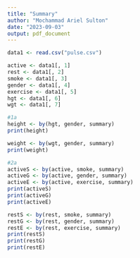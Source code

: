```yaml
---
title: "Summary"
author: "Mochammad Ariel Sulton"
date: "2023-09-03"
output: pdf_document
---
```



```r
data1 <- read.csv("pulse.csv")

active <- data1[, 1]
rest <- data1[, 2]
smoke <- data1[, 3]
gender <- data1[, 4]
exercise <- data1[, 5]
hgt <- data1[, 6]
wgt <- data1[, 7]

#1a
height <- by(hgt, gender, summary)
print(height)

weight <- by(wgt, gender, summary)
print(weight)

#2a
activeS <- by(active, smoke, summary)
activeG <- by(active, gender, summary)
activeE <- by(active, exercise, summary)
print(activeS)
print(activeG)
print(activeE)

restS <- by(rest, smoke, summary)
restG <- by(rest, gender, summary)
restE <- by(rest, exercise, summary)
print(restS)
print(restG)
print(restE)
```
